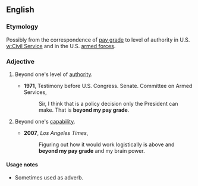 ==English==

===Etymology===
Possibly from the correspondence of [[pay grade]] to level of authority in U.S. [[w:Civil Service]] and in the U.S. [[armed forces]].

===Adjective===
{{head|en|adjective|head=[[beyond]] [[one]][['s]] [[pay]] [[grade]]}}

# {{idiomatic}} Beyond one's level of [[authority]].
#* '''1971''', Testimony before U.S. Congress. Senate. Committee on Armed Services,
#*: Sir, I think that is a policy decision only the President can make. That is '''beyond my pay grade'''.
# {{idiomatic}} Beyond one's [[capability]].
#* '''2007''', ''Los Angeles Times'',
#*: Figuring out how it would work logistically is above and '''beyond my pay grade''' and my brain power.

====Usage notes====
* Sometimes used as adverb.